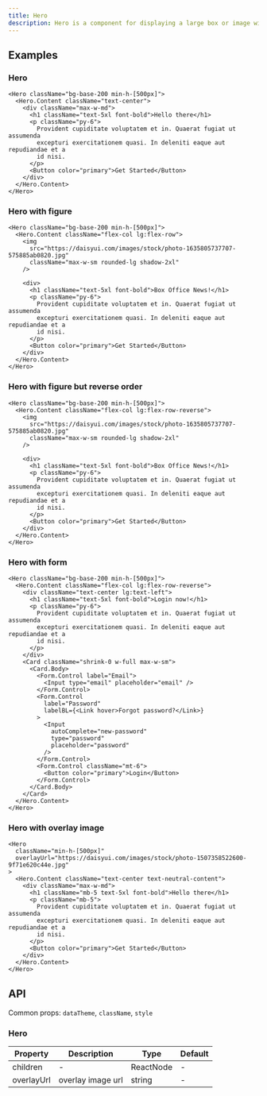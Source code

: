 ```yaml
---
title: Hero
description: Hero is a component for displaying a large box or image with a title and description.
---
```


## Examples

### Hero

```tsx live
<Hero className="bg-base-200 min-h-[500px]">
  <Hero.Content className="text-center">
    <div className="max-w-md">
      <h1 className="text-5xl font-bold">Hello there</h1>
      <p className="py-6">
        Provident cupiditate voluptatem et in. Quaerat fugiat ut assumenda
        excepturi exercitationem quasi. In deleniti eaque aut repudiandae et a
        id nisi.
      </p>
      <Button color="primary">Get Started</Button>
    </div>
  </Hero.Content>
</Hero>
```

### Hero with figure

```tsx live
<Hero className="bg-base-200 min-h-[500px]">
  <Hero.Content className="flex-col lg:flex-row">
    <img
      src="https://daisyui.com/images/stock/photo-1635805737707-575885ab0820.jpg"
      className="max-w-sm rounded-lg shadow-2xl"
    />

    <div>
      <h1 className="text-5xl font-bold">Box Office News!</h1>
      <p className="py-6">
        Provident cupiditate voluptatem et in. Quaerat fugiat ut assumenda
        excepturi exercitationem quasi. In deleniti eaque aut repudiandae et a
        id nisi.
      </p>
      <Button color="primary">Get Started</Button>
    </div>
  </Hero.Content>
</Hero>
```

### Hero with figure but reverse order

```tsx live
<Hero className="bg-base-200 min-h-[500px]">
  <Hero.Content className="flex-col lg:flex-row-reverse">
    <img
      src="https://daisyui.com/images/stock/photo-1635805737707-575885ab0820.jpg"
      className="max-w-sm rounded-lg shadow-2xl"
    />

    <div>
      <h1 className="text-5xl font-bold">Box Office News!</h1>
      <p className="py-6">
        Provident cupiditate voluptatem et in. Quaerat fugiat ut assumenda
        excepturi exercitationem quasi. In deleniti eaque aut repudiandae et a
        id nisi.
      </p>
      <Button color="primary">Get Started</Button>
    </div>
  </Hero.Content>
</Hero>
```

### Hero with form

```tsx live
<Hero className="bg-base-200 min-h-[500px]">
  <Hero.Content className="flex-col lg:flex-row-reverse">
    <div className="text-center lg:text-left">
      <h1 className="text-5xl font-bold">Login now!</h1>
      <p className="py-6">
        Provident cupiditate voluptatem et in. Quaerat fugiat ut assumenda
        excepturi exercitationem quasi. In deleniti eaque aut repudiandae et a
        id nisi.
      </p>
    </div>
    <Card className="shrink-0 w-full max-w-sm">
      <Card.Body>
        <Form.Control label="Email">
          <Input type="email" placeholder="email" />
        </Form.Control>
        <Form.Control
          label="Password"
          labelBL={<Link hover>Forgot password?</Link>}
        >
          <Input
            autoComplete="new-password"
            type="password"
            placeholder="password"
          />
        </Form.Control>
        <Form.Control className="mt-6">
          <Button color="primary">Login</Button>
        </Form.Control>
      </Card.Body>
    </Card>
  </Hero.Content>
</Hero>
```

### Hero with overlay image

```tsx live
<Hero
  className="min-h-[500px]"
  overlayUrl="https://daisyui.com/images/stock/photo-1507358522600-9f71e620c44e.jpg"
>
  <Hero.Content className="text-center text-neutral-content">
    <div className="max-w-md">
      <h1 className="mb-5 text-5xl font-bold">Hello there</h1>
      <p className="mb-5">
        Provident cupiditate voluptatem et in. Quaerat fugiat ut assumenda
        excepturi exercitationem quasi. In deleniti eaque aut repudiandae et a
        id nisi.
      </p>
      <Button color="primary">Get Started</Button>
    </div>
  </Hero.Content>
</Hero>
```

## API

Common props: `dataTheme`, `className`, `style`

### Hero

| Property   | Description       | Type      | Default |
| ---------- | ----------------- | --------- | ------- |
| children   | -                 | ReactNode | -       |
| overlayUrl | overlay image url | string    | -       |
